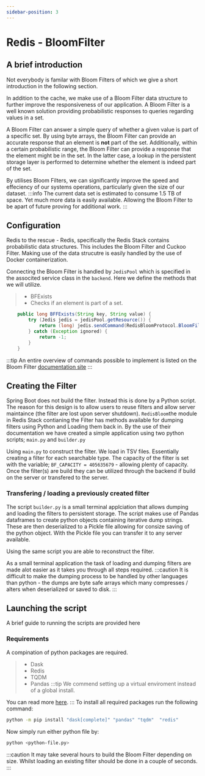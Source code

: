 ```yaml
---
sidebar-position: 3
---
```

# Redis - BloomFilter

## A brief introduction

Not everybody is familar with Bloom Filters of which we give a short introduction in the following section. 

In addition to the cache, we make use of a Bloom Filter data structure to further improve the responsiveness of our application.
A Bloom Filter is a well known solution providing probabilistic responses to queries regarding values in a set. 

A Bloom Filter can answer a simple query of whether a given value is part of a specific set. 
By using byte arrays, the Bloom Filter can provide an accurate response that an element is **not** part of the set. Additionally, within a certain probabilistic range, 
the Bloom Filter can provide a response that the element might be in the set. In the latter case, a lookup in the persistent storage layer is performed to determine whether the element is indeed part of the set. 

By utilises Bloom Filters, we can significantly improve the speed and effeciency of our systems operations, particularly given the size of our dataset. 
:::info
The current data set is estimated to consume 1.5 TB of space. Yet much more data is easily available. Allowing the Bloom Filter to be apart of future proving for additional work.
:::

## Configuration

Redis to the rescue - Redis, specifically the Redis Stack contains probabilistic data structures. This includes the 
Bloom Filter and Cuckoo Filter. 
Making use of the data strucutre is easily handled by the use of Docker containerization. 

Connecting the Bloom Filter is handled by ```JedisPool``` which is specified in the associted service class in the ```backend```.
Here we define the methods that we will utilize. 
> - BFExists
>  - Checks if an element is part of a set.

```java
    public long BFFExists(String key, String value) {
        try (Jedis jedis = jedisPool.getResource()) {
            return (long) jedis.sendCommand(RedisBloomProtocol.BloomFilterCommand.EXISTS, key, value);
        } catch (Exception ignored) {
            return -1;
        }
    }
```

:::tip
An entire overview of commands possible to implement is listed on the Bloom Filter [documentation site](https://redis.io/commands/?name=bf)
:::


## Creating the Filter
Spring Boot does not build the filter. Instead this is done by a Python script. 
The reason for this design is to allow users to reuse filters and allow server maintaince (the filter are lost upon server shutdown). 
```RedisBloom```the module in Redis Stack contianing the Filter has methods available for dumping filters using Python and Loading them back in. 
By the use of their documentation we have created a simple application using two python scripts; ```main.py``` and ```builder.py```

Using ```main.py``` to construct the filter. We load in TSV files. Essentially creating a filter for each searchable type. 
The capacity of the filter is set with the variable; ```BF_CAPACITY = 405635679``` - allowing plenty of capacity.
Once the filter(s) are build they can be utilized through the backend if build on the server or transfered to the server. 

### Transfering / loading a previously created filter
The script ```builder.py``` is a small terminal applciation that allows dumping and loading the filters to persistent storage. 
The script makes use of Pandas dataframes to create python objects containing iterative dump strings. These are then deserialized to a Pickle file allowing for consize saving of the python object. 
With the Pickle file you can transfer it to any server available. 

Using the same script you are able to reconstruct the filter. 

As a small terminal application the task of loading and dumping filters are made alot easier as it takes you through all steps required.
:::caution
It is difficult to make the dumping process to be handled by other languages than python - the dumps are byte safe arrays which many compresses / alters when deserialized or saved to disk. 
:::
## Launching the script
A brief guide to running the scripts are provided here

### Requirements
A compination of python packages are required. 
> - Dask
> - Redis
> - TQDM
> - Pandas
:::tip
We commend setting up a virtual enviroment instead of a global install.

You can read more [here](https://docs.python.org/3/library/venv.html).
:::
To install all required packages run the following command:
```zsh
python -m pip install "dask[complete]" "pandas" "tqdm"  "redis"
```
Now simply run either python file by:
```zsh
python <python-file.py>
```
:::caution
It may take several hours to build the Bloom Filter depending on size.
Whilst loading an existing filter should be done in a couple of seconds.
:::

